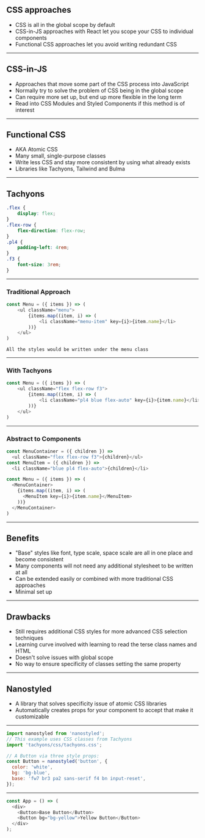 ## CSS approaches

* CSS is all in the global scope by default
* CSS-in-JS approaches with React let you scope your CSS to individual components
* Functional CSS approaches let you avoid writing redundant CSS

---

## CSS-in-JS

* Approaches that move some part of the CSS process into JavaScript
* Normally try to solve the problem of CSS being in the global scope
* Can require more set up, but end up more flexible in the long term
* Read into CSS Modules and Styled Components if this method is of interest

---

## Functional CSS

* AKA Atomic CSS
* Many small, single-purpose classes
* Write less CSS and stay more consistent by using what already exists
* Libraries like Tachyons, Tailwind and Bulma

---

## Tachyons

```css
.flex {
    display: flex;
}
.flex-row {
    flex-direction: flex-row;
}
.pl4 {
    padding-left: 4rem;
}
.f3 {
    font-size: 3rem;
}
```

---

### Traditional Approach

```javascript
const Menu = ({ items }) => (
    <ul className="menu">
        {items.map((item, i) => (
            <li className="menu-item" key={i}>{item.name}</li>
        ))}
    </ul>
)

```

```notes
All the styles would be written under the menu class
```

---

### With Tachyons

```javascript
const Menu = ({ items }) => (
    <ul className="flex flex-row f3">
        {items.map((item, i) => (
            <li className="pl4 blue flex-auto" key={i}>{item.name}</li>
        ))}
    </ul>
)
```

---


### Abstract to Components

```javascript
const MenuContainer = ({ children }) =>
  <ul className="flex flex-row f3">{children}</ul>
const MenuItem = ({ children }) =>
  <li className="blue pl4 flex-auto">{children}</li>

const Menu = ({ items }) => (
  <MenuContainer>
    {items.map((item, i) => (
      <MenuItem key={i}>{item.name}</MenuItem>
    ))}
  </MenuContainer>
)
```

---

## Benefits

* "Base" styles like font, type scale, space scale are all in one place and become consistent
* Many components will not need any additional stylesheet to be written at all
* Can be extended easily or combined with more traditional CSS approaches
* Minimal set up

---

## Drawbacks
* Still requires additional CSS styles for more advanced CSS selection techniques
* Learning curve involved with learning to read the terse class names and HTML
* Doesn't solve issues with global scope
* No way to ensure specificity of classes setting the same property

---

## Nanostyled

* A library that solves specificity issue of atomic CSS libraries
* Automatically creates props for your component to accept that make it customizable


---

```javascript
import nanostyled from 'nanostyled';
// This example uses CSS classes from Tachyons
import 'tachyons/css/tachyons.css';

// A Button via three style props:
const Button = nanostyled('button', {
  color: 'white',
  bg: 'bg-blue',
  base: 'fw7 br3 pa2 sans-serif f4 bn input-reset',
});
```

---

```javascript
const App = () => (
  <div>
    <Button>Base Button</Button>
    <Button bg="bg-yellow">Yellow Button</Button>
  </div>
);
```
